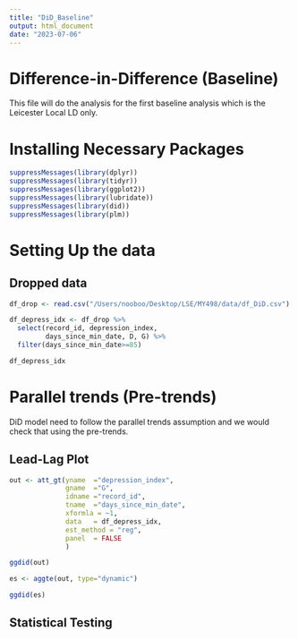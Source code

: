 ```yaml
---
title: "DiD_Baseline"
output: html_document
date: "2023-07-06"
---
```


# Difference-in-Difference (Baseline)

This file will do the analysis for the first baseline analysis which is the Leicester Local LD only.


# Installing Necessary Packages

```r
suppressMessages(library(dplyr))
suppressMessages(library(tidyr))
suppressMessages(library(ggplot2))
suppressMessages(library(lubridate))
suppressMessages(library(did))
suppressMessages(library(plm))
```


# Setting Up the data
## Dropped data
```r
df_drop <- read.csv("/Users/nooboo/Desktop/LSE/MY498/data/df_DiD.csv")

df_depress_idx <- df_drop %>% 
  select(record_id, depression_index,
         days_since_min_date, D, G) %>%
  filter(days_since_min_date>=85)

df_depress_idx
```


# Parallel trends (Pre-trends)

DiD model need to follow the parallel trends assumption and we would check that using the pre-trends.

## Lead-Lag Plot
```r
out <- att_gt(yname  ="depression_index",
              gname  ="G",
              idname ="record_id",
              tname  ="days_since_min_date",
              xformla = ~1,
              data   = df_depress_idx,
              est_method = "reg",
              panel  = FALSE
              )

ggdid(out)

```


```r
es <- aggte(out, type="dynamic")

ggdid(es)
```


## Statistical Testing
```r

```










